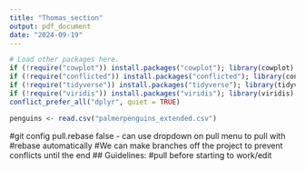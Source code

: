 ```yaml
---
title: "Thomas_section"
output: pdf_document
date: "2024-09-19"
---
```


```r
# Load other packages here.
if (!require("cowplot")) install.packages("cowplot"); library(cowplot)
if (!require("conflicted")) install.packages("conflicted"); library(conflicted) # For dealing with conflicts
if (!require("tidyverse")) install.packages("tidyverse"); library(tidyverse)# For everything
if (!require("viridis")) install.packages("viridis"); library(viridis)
conflict_prefer_all("dplyr", quiet = TRUE)
```


```r
penguins <- read.csv("palmerpenguins_extended.csv")
```

#git config pull.rebase false - can use dropdown on pull menu to pull with 
#rebase automatically
#We can make branches off the project to prevent conflicts until the end 
## Guidelines:
#pull before starting to work/edit

